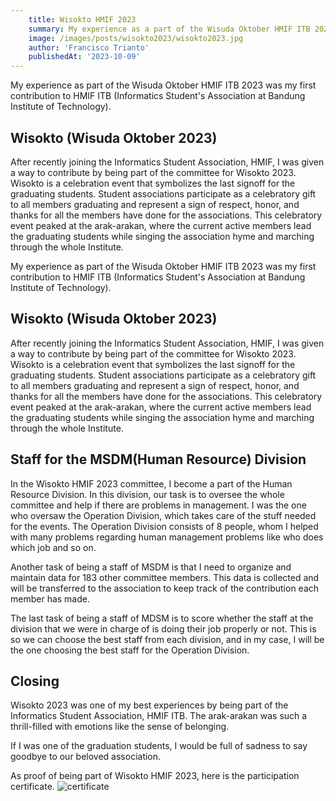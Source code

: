 ```yaml
---
    title: Wisokto HMIF 2023
    summary: My experience as a part of the Wisuda Oktober HMIF ITB 2023.
    image: /images/posts/wisokto2023/wisokto2023.jpg
    author: 'Francisco Trianto'
    publishedAt: '2023-10-09'
---
```


My experience as part of the Wisuda Oktober HMIF ITB 2023 was my first contribution to HMIF ITB (Informatics Student's Association at Bandung Institute of Technology).

## Wisokto (Wisuda Oktober 2023)
After recently joining the Informatics Student Association, HMIF, I was given a way to contribute by being part of the committee for Wisokto 2023. Wisokto is a celebration 
event that symbolizes the last signoff for the graduating students. Student associations participate as a celebratory gift to all members graduating and represent a sign of 
respect, honor, and thanks for all the members have done for the associations. This celebratory event peaked at the arak-arakan, where the current active members lead the 
graduating students while singing the association hyme and marching through the whole Institute.

My experience as part of the Wisuda Oktober HMIF ITB 2023 was my first contribution to HMIF ITB (Informatics Student's Association at Bandung Institute of Technology).

## Wisokto (Wisuda Oktober 2023)
After recently joining the Informatics Student Association, HMIF, I was given a way to contribute by being part of the committee for Wisokto 2023. Wisokto is a celebration 
event that symbolizes the last signoff for the graduating students. Student associations participate as a celebratory gift to all members graduating and represent a sign of 
respect, honor, and thanks for all the members have done for the associations. This celebratory event peaked at the arak-arakan, where the current active members lead the 
graduating students while singing the association hyme and marching through the whole Institute.

## Staff for the MSDM(Human Resource) Division
In the Wisokto HMIF 2023 committee, I become a part of the Human Resource Division. In this division, our task is to oversee the whole committee and help if there are problems 
in management. I was the one who oversaw the Operation Division, which takes care of the stuff needed for the events. The Operation Division consists of 8 people, whom I helped 
with many problems regarding human management problems like who does which job and so on.

Another task of being a staff of MSDM is that I need to organize and maintain data for 183 other committee members. This data is collected and will be transferred to the 
association to keep track of the contribution each member has made. 

The last task of being a staff of MDSM is to score whether the staff at the division that we were in charge of is doing their job properly or not. This is so we can choose 
the best staff from each division, and in my case, I will be the one choosing the best staff for the Operation Division.

## Closing
Wisokto 2023 was one of my best experiences by being part of the Informatics Student Association, HMIF ITB. The arak-arakan was such a thrill-filled with emotions like the sense of belonging. 

If I was one of the graduation students, I would be full of sadness to say goodbye to our beloved association.

As proof of being part of Wisokto HMIF 2023, here is the participation certificate.
![certificate](/images/posts/wisokto2023/certificate.jpg)